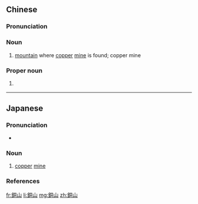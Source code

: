 {{also|铜山}}
==Chinese==
{{zh-forms|s=铜山}}
{{wikipedia|lang=zh}}

===Pronunciation===
{{zh-pron
|m=tóngshān
|c=tung4 saan1
|h=pfs=thùng-sân
|cat=n,pn
}}

===Noun===
{{zh-noun}}

# [[mountain]] where [[copper]] [[mine]] is found; copper mine

===Proper noun===
{{zh-proper noun}}

# {{zh-div|區}} {{w|Tongshan District}} {{gloss|district of [[Xuzhou]], [[Jiangsu]] Province, China}}

----

==Japanese==
{{ja-kanjitab|どう|さん|k2=ざん}}

===Pronunciation===
* {{ja-pron|どうざん|y=o|acc=1|acc_ref=NHK}}

===Noun===
{{ja-noun|どうざん}}

# [[copper]] [[mine]]

===References===
<references/>

[[fr:銅山]]
[[li:銅山]]
[[mg:銅山]]
[[zh:銅山]]